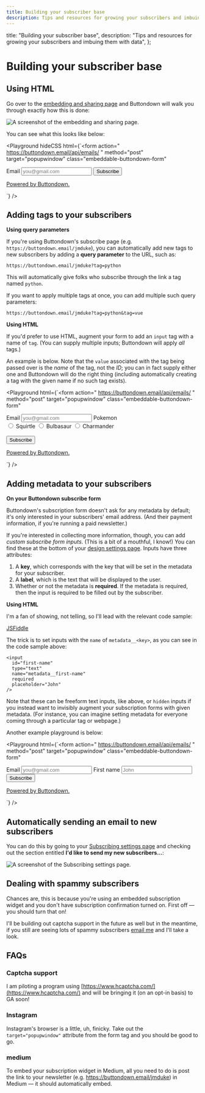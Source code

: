 ```yaml
---
title: Building your subscriber base
description: Tips and resources for growing your subscribers and imbuing them with data
---
```



  title: "Building your subscriber base",
  description:
    "Tips and resources for growing your subscribers and imbuing them with data",
};

# Building your subscriber base

## Using HTML

Go over to the [embedding and sharing page](https://buttondown.email/share) and Buttondown will walk you through exactly how this is done:

![A screenshot of the embedding and sharing page.](/images/embed-form.png)

You can see what this looks like below:

<Playground
  hideCSS
  html={`<form
  action="
    https://buttondown.email/api/emails/
  "
  method="post"
  target="popupwindow"
  class="embeddable-buttondown-form"
>
  <label for="email">Email</label>
  <input
    type="email"
    name="email"
    placeholder="you@gmail.com"
  />
  <input type="hidden" value="1" name="embed" />
  <input type="submit" value="Subscribe" />
  <p>
    <a href="https://buttondown.email" target="_blank">
        Powered by Buttondown.
    </a>
  </p>
</form>`}
/>

## Adding tags to your subscribers

**Using query parameters**

If you're using Buttondown's subscribe page (e.g. `https://buttondown.email/jmduke`), you can automatically add new tags to new subscribers by adding a **query parameter** to the URL, such as:

```markup
https://buttondown.email/jmduke?tag=python
```

This will automatically give folks who subscribe through the link a tag named `python`.

If you want to apply multiple tags at once, you can add multiple such query parameters:

```markup
https://buttondown.email/jmduke?tag=python&tag=vue
```

**Using HTML**

If you'd prefer to use HTML, augment your form to add an `input` tag with a name of `tag`. (You can supply multiple inputs; Buttondown will apply _all_ tags.)

An example is below. Note that the `value` associated with the tag being passed over is the _name_ of the tag, not the _ID_; you can in fact supply either one and Buttondown
will do the right thing (including automatically creating a tag with the given name if no such tag exists).

<Playground
  html={`<form
  action="
    https://buttondown.email/api/emails/
  "
  method="post"
  target="popupwindow"
  class="embeddable-buttondown-form"
>
  <label for="email">Email</label>
  <input
    type="email"
    name="email"
    placeholder="you@gmail.com"
  />
  <label for="email">Pokemon</label>
  <br />
  <input type="radio" id="Squirtle" name="tag" value="Squirtle">
  <label for="Squirtle">Squirtle</label>
  <input type="radio" id="Bulbasaur" name="tag" value="Bulbasaur">
  <label for="Bulbasaur">Bulbasaur</label>
  <input type="radio" id="Charmander" name="tag" value="Charmander">
  <label for="Charmander">Charmander</label><br>
  <br />
  <input type="hidden" value="1" name="embed" />
  <input type="submit" value="Subscribe" />
  <p>
    <a href="https://buttondown.email" target="_blank">
        Powered by Buttondown.
    </a>
  </p>
</form>`}
/>

## Adding metadata to your subscribers

**On your Buttondown subscribe form**

Buttondown's subscription form doesn't ask for any metadata by default; it's only interested in your subscribers' email address.
(And their payment information, if you're running a paid newsletter.)

If you're interested in collecting more information, though, you can add _custom subscribe form inputs_. (This is a bit of a mouthful, I know!) You can find these
at the bottom of your [design settings page](https://buttondown.email/settings/design). Inputs have three attributes:

1. A **key**, which corresponds with the key that will be set in the metadata for your subscriber.
2. A **label**, which is the text that will be displayed to the user.
3. Whether or not the metadata is **required**. If the metadata is required, then the input is required to be filled out by the subscriber.

**Using HTML**

I'm a fan of showing, not telling, so I'll lead with the relevant code sample:

[JSFiddle](https://jsfiddle.net/buttondown/t53cr4gy/21/)

The trick is to set inputs with the `name` of `metadata__<key>`, as you can see in the code sample above:

```markup
<input
  id="first-name"
  type="text"
  name="metadata__first-name"
  required
  placeholder="John"
/>
```

Note that these can be freeform text inputs, like above, or `hidden` inputs if you instead want to invisibly augment your subscription forms with given metadata. (For instance, you can imagine setting metadata for everyone coming through a particular tag or webpage.)

Another example playground is below:

<Playground
  html={`<form
  action="
    https://buttondown.email/api/emails/
  "
  method="post"
  target="popupwindow"
  class="embeddable-buttondown-form"
>
  <label for="email">Email</label>
  <input
    type="email"
    name="email"
    placeholder="you@gmail.com"
  />
  <label for="email">First name</label>
  <input
  id="first-name"
  type="text"
  name="metadata__first-name"
  required
  placeholder="John"
/>
  <input type="hidden" value="1" name="embed" />
  <input type="submit" value="Subscribe" />
  <p>
    <a href="https://buttondown.email" target="_blank">
        Powered by Buttondown.
    </a>
  </p>
</form>`}
/>

## Automatically sending an email to new subscribers

You can do this by going to your [Subscribing settings page](https://buttondown.email/settings/subscribing) and checking out the section entitled **I'd like to send my new subscribers...**:

![A screenshot of the Subscribing settings page.](/images/subscribing.png)

## Dealing with spammy subscribers

Chances are, this is because you're using an embedded subscription widget and you don't have subscription confirmation turned on. First off — you should turn that on!

I'll be building out captcha support in the future as well but in the meantime, if you still are seeing lots of spammy subscribers [email me](mailto:justin@buttondown.email) and I'll take a look.

## FAQs

### Captcha support

I am piloting a program using [https://www.hcaptcha.com/](https://www.hcaptcha.com/) and will be bringing it (on an opt-in basis) to GA soon!

### Instagram

Instagram's browser is a little, uh, finicky. Take out the `target="popupwindow"` attribute from the form tag and you should be good to go.

### medium

To embed your subscription widget in Medium, all you need to do is post the link to your newsletter (e.g. https://buttondown.email/jmduke) in Medium — it should automatically embed.
